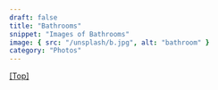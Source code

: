 ```yaml
---
draft: false
title: "Bathrooms"
snippet: "Images of Bathrooms"
image: { src: "/unsplash/b.jpg", alt: "bathroom" }
category: "Photos"
---
```



<div class="my-8 mx-auto">
  <div class="grid grid-cols-8 grid-rows-8 gap-4">
    <div class="col-start-1 col-end-3 row-start-1 row-end-3">
      <Picture
        src="/unsplash/o.jpg"
        alt="Img 1"
        widths={[200, 400, 600]}
        sizes="(max-width: 800px) 100vw, 800px"
        formats={["avif", "jpeg", "png", "webp"]}
        aspectRatio="1:2"
      />
    </div>
    <div class="col-start-3 col-end-5 row-start-1 row-end-3">
      <Picture
        src="/unsplash/b.jpg"
        alt="Img 1"
        widths={[200, 400, 600]}
        sizes="(max-width: 800px) 100vw, 800px"
        formats={["avif", "jpeg", "png", "webp"]}
        aspectRatio="1:2"
      />
    </div>
    <div class="col-start-5 col-end-9 row-start-1 row-end-6">
      <Picture
        src="/unsplash/k.jpg"
        alt="Img 1"
        widths={[200, 400, 600]}
        sizes="(max-width: 800px) 100vw, 800px"
        formats={["avif", "jpeg", "png", "webp"]}
        aspectRatio="1:2"
      />
    </div>
    <div class="col-start-1 col-end-5 row-start-3 row-end-6">
      <Picture
        src="/unsplash/b.jpg"
        alt="Img 1"
        widths={[200, 400, 600]}
        sizes="(max-width: 800px) 100vw, 800px"
        formats={["avif", "jpeg", "png", "webp"]}
        aspectRatio="1:1"
      />
    </div>
    <div class="col-start-1 col-end-5 row-start-6 row-end-9">
      <Picture
        src="/unsplash/k.jpg"
        alt="Img 1"
        widths={[200, 400, 600]}
        sizes="(max-width: 800px) 100vw, 800px"
        formats={["avif", "jpeg", "png", "webp"]}
        aspectRatio="5:4"
      />
    </div>
    <div class="col-start-5 col-end-9 row-start-6 row-end-9">
      <Picture
        src="/unsplash/o.jpg"
        alt="Img 1"
        widths={[200, 400, 600]}
        sizes="(max-width: 800px) 100vw, 800px"
        formats={["avif", "jpeg", "png", "webp"]}
        aspectRatio="5:4"
      />
    </div>
  </div>
</div>

[[Top]](#top)
